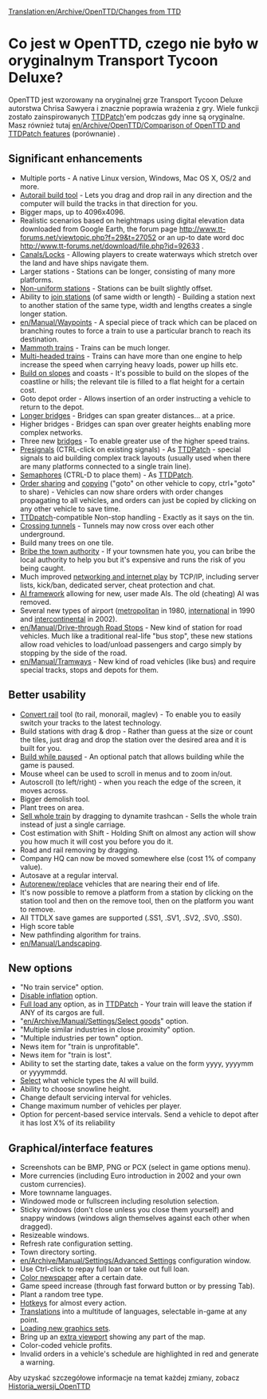 [[Translation:en/Archive/OpenTTD/Changes from TTD]]

=Co jest w OpenTTD, czego nie było w oryginalnym Transport Tycoon Deluxe?=

OpenTTD jest wzorowany na oryginalnej grze Transport Tycoon Deluxe autorstwa Chrisa Sawyera i znacznie poprawia wrażenia z gry. Wiele funkcji zostało zainspirowanych [http://www.ttdpatch.net/ TTDPatch]'em podczas gdy inne są oryginalne. Masz również tutaj [[en/Archive/OpenTTD/Comparison of OpenTTD and TTDPatch features]] (porównanie) .

==Significant enhancements==

* Multiple ports - A native Linux version, Windows, Mac OS X, OS/2 and more.
* [[en/Archive/Manual/Autorail|Autorail build tool]] - Lets you drag and drop rail in any direction and the computer will build the tracks in that direction for you.
* Bigger maps, up to 4096x4096.
* Realistic scenarios based on heightmaps using digital elevation data downloaded from Google Earth, the forum page http://www.tt-forums.net/viewtopic.php?f=29&t=27052  or an up-to date word doc http://www.tt-forums.net/download/file.php?id=92633 .
* [[en/Manual/Water Transport Tiles|Canals/Locks]] - Allowing players to create waterways which stretch over the land and have ships navigate them.
* Larger stations - Stations can be longer, consisting of many more platforms.
* [[en/Archive/Manual/Settings/Nonuniform stations|Non-uniform stations]] - Stations can be built slightly offset.
* Ability to [[en/Archive/Manual/Settings/Join train stations|join stations]] (of same width or length) - Building a station next to another station of the same type, width and lengths creates a single longer station.
* [[en/Manual/Waypoints]] - A special piece of track which can be placed on branching routes to force a train to use a particular branch to reach its destination.
* [[en/Archive/Manual/Settings/Mammoth trains|Mammoth trains]] - Trains can be much longer.
* [[en/Archive/Manual/Multiheaded trains|Multi-headed trains]] - Trains can have more than one engine to help increase the speed when carrying heavy loads, power up hills etc.
* [[en/Archive/Manual/Settings/Build on slopes|Build on slopes]] and coasts - It's possible to build on the slopes of the coastline or hills; the relevant tile is filled to a flat height for a certain cost.
* Goto depot order - Allows insertion of an order instructing a vehicle to return to the depot.
* [[en/Archive/Manual/Settings/Longer bridges|Longer bridges]] - Bridges can span greater distances... at a price.
* Higher bridges - Bridges can span over greater heights enabling more complex networks.
* Three new [[en/Manual/Bridges|bridges]] - To enable greater use of the higher speed trains.
* [[en/Manual/Signals#presignals|Presignals]] (CTRL-click on existing signals) - As [http://www.ttdpatch.net/ TTDPatch] - special signals to aid building complex track layouts (usually used when there are many platforms connected to a single train line).
* [[en/Manual/Signals#semaphores|Semaphores]] (CTRL-D to place them) - As [http://www.ttdpatch.net/ TTDPatch].
* [[en/Manual/Orders#shared-orders|Order sharing]] and [[en/Manual/Orders#copy-orders|copying]] ("goto" on other vehicle to copy, ctrl+"goto" to share) - Vehicles can now share orders with order changes propagating to all vehicles, and orders can just be copied by clicking on any other vehicle to save time.
* [http://www.ttdpatch.net/ TTDpatch]-compatible Non-stop handling - Exactly as it says on the tin.
* [[en/Archive/Manual/Crossing tunnels|Crossing tunnels]] - Tunnels may now cross over each other underground.
* Build many trees on one tile.
* [[en/Archive/Manual/Settings/Bribe authority|Bribe the town authority]] - If your townsmen hate you, you can bribe the local authority to help you but it's expensive and runs the risk of you being caught.
* Much improved [[en/Manual/Multiplayer|networking and internet play]] by TCP/IP, including server lists, kick/ban, dedicated server, cheat protection and chat.
* [[en/Development/Script/Main Page|AI framework]] allowing for new, user made AIs. The old (cheating) AI was removed.
* Several new types of airport ([[en/Manual/Airports#metropolitan-airport|metropolitan]] in 1980, [[en/Manual/Airports#international-airport|international]] in 1990 and [[en/Manual/Airports#intercontinental-airport|intercontinental]] in 2002).
* [[en/Manual/Drive-through Road Stops]] - New kind of station for road vehicles. Much like a traditional real-life "bus stop", these new stations allow road vehicles to load/unload passengers and cargo simply by stopping by the side of the road.
* [[en/Manual/Tramways]] - New kind of road vehicles (like bus) and require special tracks, stops and depots for them.

==Better usability==

* [[en/Manual/Convert rail|Convert rail]] tool (to rail, monorail, maglev) - To enable you to easily switch your tracks to the latest technology.
* Build stations with drag & drop - Rather than guess at the size or count the tiles, just drag and drop the station over the desired area and it is built for you.
* [[en/Archive/Manual/Settings/Build in pause|Build while paused]] - An optional patch that allows building while the game is paused.
* Mouse wheel can be used to scroll in menus and to zoom in/out.
* Autoscroll (to left/right) - when you reach the edge of the screen, it moves across.
* Bigger demolish tool.
* Plant trees on area.
* [[en/Manual/Sell entire train|Sell whole train]] by dragging to dynamite trashcan - Sells the whole train instead of just a single carriage.
* Cost estimation with Shift - Holding Shift on almost any action will show you how much it will cost you before you do it.
* Road and rail removing by dragging.
* Company HQ can now be moved somewhere else (cost 1% of company value).
* Autosave at a regular interval.
* [[en/Archive/Manual/Settings/Advanced Settings/Vehicles|Autorenew/replace]] vehicles that are nearing their end of life.
* It's now possible to remove a platform from a station by clicking on the station tool and then on the remove tool, then on the platform you want to remove.
* All TTDLX save games are supported (.SS1, .SV1, .SV2, .SV0, .SS0). 
* High score table
* New pathfinding algorithm for trains.
* [[en/Manual/Landscaping]].

==New options==

* "No train service" option.
* [[en/Archive/Manual/Settings/Disable inflation|Disable inflation]] option.
* [[en/Archive/Manual/Settings/Full load any cargo|Full load any]] option, as in [http://www.ttdpatch.net/ TTDPatch] - Your train will leave the station if ANY of its cargos are full.
* "[[en/Archive/Manual/Settings/Select goods]]" option.
* "Multiple similar industries in close proximity" option.
* "Multiple industries per town" option.
* News item for "train is unprofitable".
* News item for "train is lost".
* Ability to set the starting date, takes a value on the form yyyy, yyyymm or yyyymmdd.
* [[en/Archive/Manual/Settings/Disable AI vehicles|Select]] what vehicle types the AI will build.
* Ability to choose snowline height.
* Change default servicing interval for vehicles.
* Change maximum number of vehicles per player.
* Option for percent-based service intervals. Send a vehicle to depot after it has lost X% of its reliability

==Graphical/interface features==

* Screenshots can be BMP, PNG or PCX (select in game options menu).
* More currencies (including Euro introduction in 2002 and your own custom currencies).
* More townname languages.
* Windowed mode or fullscreen including resolution selection.
* Sticky windows (don't close unless you close them yourself) and snappy windows (windows align themselves against each other when dragged).
* Resizeable windows.
* Refresh rate configuration setting.
* Town directory sorting.
* [[en/Archive/Manual/Settings/Advanced Settings]] configuration window.
* Use Ctrl-click to repay full loan or take out full loan.
* [[en/Archive/Manual/Settings/Coloured newspaper|Color newspaper]] after a certain date.
* Game speed increase (through fast forward button or by pressing Tab).
* Plant a random tree type.
* [[en/Manual/Hotkeys|Hotkeys]] for almost every action.
* [[en/Archive/Community/Internationalization|Translations]] into a multitude of languages, selectable in-game at any point.
* [[en/Manual/NewGRF|Loading new graphics sets]].
* Bring up an [[en/Manual/Extra Viewport|extra viewport]] showing any part of the map.
* Color-coded vehicle profits.
* Invalid orders in a vehicle's schedule are highlighted in red and generate a warning.

Aby uzyskać szczegółowe informacje na temat każdej zmiany, zobacz [[pl/Archive/OpenTTD/Main Page|Historia_wersji_OpenTTD]]